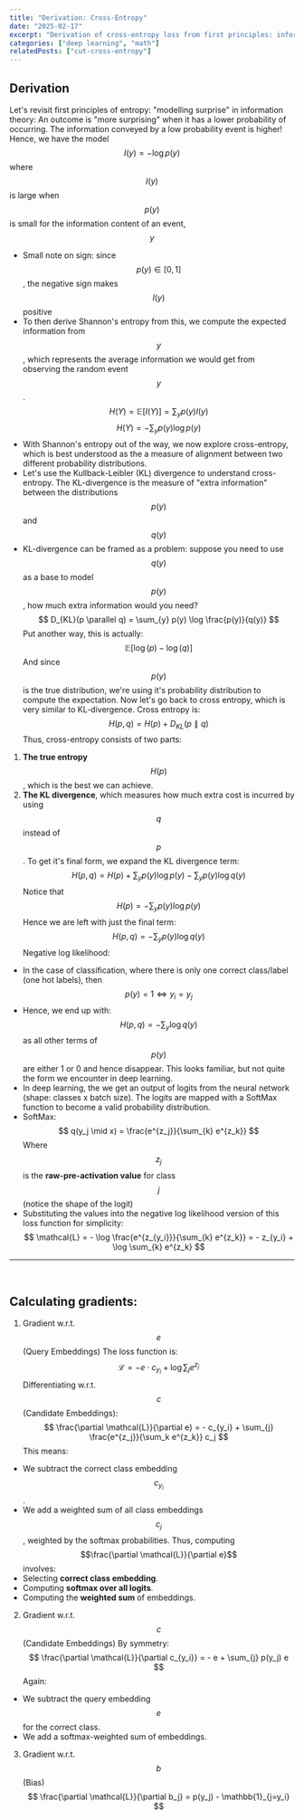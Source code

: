 ```yaml
---
title: "Derivation: Cross-Entropy"
date: "2025-02-17"
excerpt: "Derivation of cross-entropy loss from first principles: information theory, entropy, and modelling probability distributions"
categories: ["deep learning", "math"]
relatedPosts: ["cut-cross-entropy"]
---
```


## Derivation
Let's revisit first principles of entropy: "modelling surprise" in information theory:
An outcome is "more surprising" when it has a lower probability of occurring.
The information conveyed by a low probability event is higher!
Hence, we have the model
	$$ 
		I(y) = -\log p(y) 
	$$
	where $$I(y)$$ is large when $$p(y)$$ is small for the information content of
	an event, $$y$$
- Small note on sign: since $$p(y) \in [0, 1]$$, the negative sign makes
	$$I(y)$$ positive
- To then derive Shannon's entropy from this, we compute the expected
information from $$y$$, which represents the average information we would get
from observing the random event $$y$$.
$$ 
	H(Y) = \mathbb{E}[I(Y)] = \sum_{y} p(y) I(y)
$$
$$
	H(Y) = - \sum_{y} p(y) \log p(y)
$$
- With Shannon's entropy out of the way, we now explore cross-entropy, which
is best understood as the a measure of alignment between two different
probability distributions.
- Let's use the Kullback-Leibler (KL) divergence to understand
cross-entropy. The KL-divergence is the measure of "extra information"
between the distributions $$p(y)$$ and $$q(y)$$
- KL-divergence can be framed as a problem: suppose you need to use $$q(y)$$
as a base to model $$p(y)$$, how much extra information would you need?
$$
	D_{KL}(p \parallel q) = \sum_{y} p(y) \log \frac{p(y)}{q(y)}
$$
Put another way, this is actually:
$$
	\mathbb{E}[\log(p) - \log(q)]
$$
And since $$p(y)$$ is the true distribution, we're using it's probability
distribution to compute the expectation.
Now let's go back to cross entropy, which is very similar to
KL-divergence. Cross entropy is:
$$
	H(p, q) = H(p) + D_{KL}(p \parallel q)
$$
Thus, cross-entropy consists of two parts:
1. **The true entropy** $$H(p)$$, which is the best we can achieve.
2. **The KL divergence**, which measures how much extra cost is incurred
	by using $$q$$ instead of $$p$$.
To get it's final form, we expand the KL divergence term:
$$
	H(p, q) = H(p) + \sum_{y} p(y) \log p(y) - \sum_{y} p(y) \log q(y)
	$$
Notice that
	$$
	H(p) = -\sum_{y} p(y) \log p(y)
	$$
Hence we are left with just the final term:
	$$
	H(p, q) =- \sum_{y} p(y) \log q(y)
	$$
Negative log likelihood:
- In the case of classification, where there is only one correct class/label
(one hot labels), then $$p(y) = 1 \iff y_i = y_j$$
- Hence, we end up with:
$$
H(p, q) =- \sum_{y} \log q(y)
$$
as all other terms of $$p(y)$$ are either 1 or 0 and hence disappear.
This looks familiar, but not quite the form we encounter in deep learning.
- In deep learning, the we get an output of logits from the neural network
(shape: classes x batch size). The logits are mapped with a SoftMax function
to become a valid probability distribution.
- SoftMax:
$$
q(y_j \mid x) = \frac{e^{z_j}}{\sum_{k} e^{z_k}} 
$$
Where $$z_j$$ is the **raw-pre-activation value** for class $$j$$ (notice
the shape of the logit)
- Substituting the values into the negative log likelihood version of this
loss function for simplicity:
$$
\mathcal{L} = - \log \frac{e^{z_{y_i}}}{\sum_{k} e^{z_k}} = - z_{y_i} +
\log \sum_{k} e^{z_k}
$$

---
<br/>

## Calculating gradients:

1. Gradient w.r.t. $$e$$ (Query Embeddings)
The loss function is:
$$
\mathcal{L} = - e \cdot c_{y_i} + \log \sum_{j} e^{z_j}
$$
Differentiating w.r.t. $$c$$ (Candidate Embeddings):
$$
\frac{\partial \mathcal{L}}{\partial e} = - c_{y_i} + \sum_{j}
\frac{e^{z_j}}{\sum_k e^{z_k}} c_j
$$
This means:
- We subtract the correct class embedding $$c_{y_i}$$.
- We add a weighted sum of all class embeddings $$c_j$$, weighted by the
	softmax probabilities.
Thus, computing $$\frac{\partial \mathcal{L}}{\partial e}$$ involves:
- Selecting **correct class embedding**.
- Computing **softmax over all logits**.
- Computing the **weighted sum** of embeddings.
2. Gradient w.r.t. $$c$$ (Candidate Embeddings)
By symmetry:
$$
\frac{\partial \mathcal{L}}{\partial c_{y_i}} = - e + \sum_{j} p(y_j) e
$$
Again:
- We subtract the query embedding $$e$$ for the correct class.
- We add a softmax-weighted sum of embeddings.
3. Gradient w.r.t. $$b$$ (Bias)
$$
\frac{\partial \mathcal{L}}{\partial b_j} = p(y_j) - \mathbb{1}_{j=y_i}
$$

